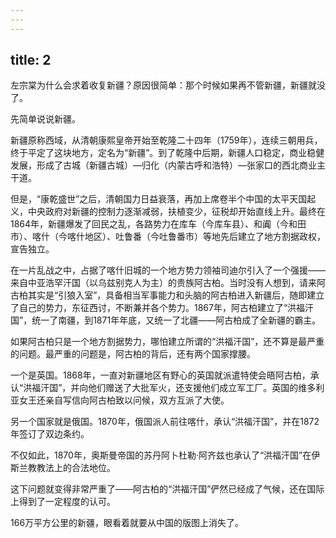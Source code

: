 ```yaml
---
---
---
```

title: 2
---



左宗棠为什么会求着收复新疆？原因很简单：那个时候如果再不管新疆，新疆就没了。

先简单说说新疆。

新疆原称西域，从清朝康熙皇帝开始至乾隆二十四年（1759年），连续三朝用兵，终于平定了这块地方，定名为“新疆”。到了乾隆中后期，新疆人口稳定，商业稳健发展，形成了古城（新疆古城）—归化（内蒙古呼和浩特）—张家口的西北商业主干道。

但是，“康乾盛世”之后，清朝国力日益衰落，再加上席卷半个中国的太平天国起义，中央政府对新疆的控制力逐渐减弱，扶植变少，征税却开始直线上升。最终在1864年，新疆爆发了回民之乱，各路势力在库车（今库车县）、和阗（今和田市）、喀什（今喀什地区）、吐鲁番（今吐鲁番市）等地先后建立了地方割据政权，宣告独立。

在一片乱战之中，占据了喀什旧城的一个地方势力领袖司迪尔引入了一个强援——来自中亚浩罕汗国（以乌兹别克人为主）的贵族阿古柏。当时没有人想到，请来阿古柏其实是“引狼入室”，具备相当军事能力和头脑的阿古柏进入新疆后，随即建立了自己的势力，东征西讨，不断兼并各个势力。1867年，阿古柏建立了“洪福汗国”，统一了南疆，到1871年年底，又统一了北疆——阿古柏成了全新疆的霸主。

如果阿古柏只是一个地方割据势力，哪怕建立所谓的“洪福汗国”，还不算是最严重的问题。最严重的问题是，阿古柏的背后，还有两个国家撑腰。

一个是英国。1868年，一直对新疆地区有野心的英国就派遣特使会晤阿古柏，承认“洪福汗国”，并向他们赠送了大批军火，还支援他们成立军工厂。英国的维多利亚女王还亲自写信向阿古柏致以问候，双方互派了大使。

另一个国家就是俄国。1870年，俄国派人前往喀什，承认“洪福汗国”，并在1872年签订了双边条约。

不仅如此，1870年，奥斯曼帝国的苏丹阿卜杜勒·阿齐兹也承认了“洪福汗国”在伊斯兰教教法上的合法地位。

这下问题就变得非常严重了——阿古柏的“洪福汗国”俨然已经成了气候，还在国际上得到了一定程度的认可。

166万平方公里的新疆，眼看着就要从中国的版图上消失了。